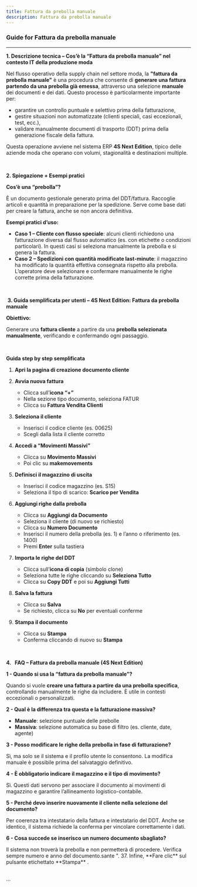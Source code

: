 ```yaml
---
title: Fattura da prebolla manuale
description: Fattura da prebolla manuale
---
```


### Guide for Fattura da prebolla manuale

***

**1. Descrizione tecnica – Cos’è la “Fattura da prebolla manuale” nel contesto IT della produzione moda**

Nel flusso operativo della supply chain nel settore moda, la **"fattura da prebolla manuale"** è una procedura che consente di **generare una fattura partendo da una prebolla già emessa**, attraverso una selezione **manuale** dei documenti e dei dati. Questo processo è particolarmente importante per:

* garantire un controllo puntuale e selettivo prima della fatturazione,
* gestire situazioni non automatizzate (clienti speciali, casi eccezionali, test, ecc.),
* validare manualmente documenti di trasporto (DDT) prima della generazione fiscale della fattura.

Questa operazione avviene nel sistema ERP **4S Next Edition**, tipico delle aziende moda che operano con volumi, stagionalità e destinazioni multiple.

 

**2. Spiegazione + Esempi pratici**

**Cos’è una “prebolla”?**

È un documento gestionale generato prima del DDT/fattura. Raccoglie articoli e quantità in preparazione per la spedizione. Serve come base dati per creare la fattura, anche se non ancora definitiva.

**Esempi pratici d’uso:**

* **Caso 1 – Cliente con flusso speciale**: alcuni clienti richiedono una fatturazione diversa dal flusso automatico (es. con etichette o condizioni particolari). In questi casi si seleziona manualmente la prebolla e si genera la fattura.
* **Caso 2 – Spedizioni con quantità modificate last-minute**: il magazzino ha modificato la quantità effettiva consegnata rispetto alla prebolla. L’operatore deve selezionare e confermare manualmente le righe corrette prima della fatturazione.

 

 **3. Guida semplificata per utenti – 4S Next Edition: Fattura da prebolla manuale**

**Obiettivo:**

Generare una **fattura cliente** a partire da una **prebolla selezionata manualmente**, verificando e confermando ogni passaggio.

 

**Guida step by step semplificata**

1. **Apri la pagina di creazione documento cliente**


2. **Avvia nuova fattura**
   * Clicca sull’**icona “+”**
   * Nella sezione tipo documento, seleziona FATUR
   * Clicca su **Fattura Vendita Clienti**
3. **Seleziona il cliente**
   * Inserisci il codice cliente (es. 00625)
   * Scegli dalla lista il cliente corretto
4. **Accedi a “Movimenti Massivi”**
   * Clicca su **Movimento Massivi**
   * Poi clic su **makemovements**
5. **Definisci il magazzino di uscita**
   * Inserisci il codice magazzino (es. S15)
   * Seleziona il tipo di scarico: **Scarico per Vendita**
6. **Aggiungi righe dalla prebolla**
   * Clicca su **Aggiungi da Documento**
   * Seleziona il cliente (di nuovo se richiesto)
   * Clicca su **Numero Documento**
   * Inserisci il numero della prebolla (es. 1) e l’anno o riferimento (es. 1400)
   * Premi **Enter** sulla tastiera
7. **Importa le righe del DDT**
   * Clicca sull’**icona di copia** (simbolo clone)
   * Seleziona tutte le righe cliccando su **Seleziona Tutto**
   * Clicca su **Copy DDT** e poi su **Aggiungi Tutti**
8. **Salva la fattura**
   * Clicca su **Salva**
   * Se richiesto, clicca su **No** per eventuali conferme
9. **Stampa il documento**
   * Clicca su **Stampa**
   * Conferma cliccando di nuovo su **Stampa**

 

**4.   FAQ – Fattura da prebolla manuale (4S Next Edition)**

**1 - Quando si usa la “fattura da prebolla manuale”?**

Quando si vuole **creare una fattura a partire da una prebolla specifica**, controllando manualmente le righe da includere. È utile in contesti eccezionali o personalizzati.

**2 - Qual è la differenza tra questa e la fatturazione massiva?**

* **Manuale**: selezione puntuale delle prebolle
* **Massiva**: selezione automatica su base di filtro (es. cliente, date, agente)

**3 - Posso modificare le righe della prebolla in fase di fatturazione?**

Sì, ma solo se il sistema e il profilo utente lo consentono. La modifica manuale è possibile prima del salvataggio definitivo.

**4 - È obbligatorio indicare il magazzino e il tipo di movimento?**

Sì. Questi dati servono per associare il documento ai movimenti di magazzino e garantire l’allineamento logistico-contabile.

**5 - Perché devo inserire nuovamente il cliente nella selezione del documento?**

Per coerenza tra intestatario della fattura e intestatario del DDT. Anche se identico, il sistema richiede la conferma per vincolare correttamente i dati.

**6 - Cosa succede se inserisco un numero documento sbagliato?**

Il sistema non troverà la prebolla e non permetterà di procedere. Verifica sempre numero e anno del documento.sante ". 37. Infine, \*\*Fare clic\*\* sul pulsante etichettato \*\*Stampa\*\* .

##

...